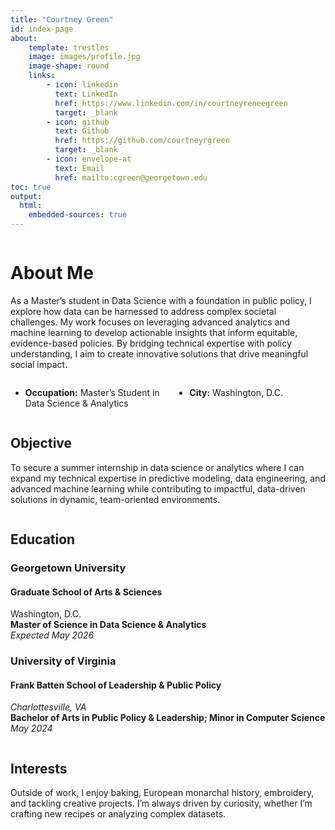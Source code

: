 ```yaml
---
title: "Courtney Green"
id: index-page
about:
    template: trestles
    image: images/profile.jpg
    image-shape: round
    links:
        - icon: linkedin
          text: LinkedIn
          href: https://www.linkedin.com/in/courtneyreneegreen
          target: _blank
        - icon: github
          text: Github
          href: https://github.com/courtneyrgreen
          target: _blank
        - icon: envelope-at
          text: Email
          href: mailto:cgreen@georgetown.edu
toc: true
output: 
  html: 
    embedded-sources: true
---
```


:::: {.columns}

::: {.column width="125%"}
# About Me

As a Master’s student in Data Science with a foundation in public policy, I explore how data can be harnessed to address complex societal challenges. My work focuses on leveraging advanced analytics and machine learning to develop actionable insights that inform equitable, evidence-based policies. By bridging technical expertise with policy understanding, I aim to create innovative solutions that drive meaningful social impact.
:::
::::
:::: {.columns}
::: {.column width="50%"}
- **Occupation:** Master’s Student in Data Science & Analytics
:::
::: {.column width="50%"}
- **City:** Washington, D.C.  
:::
::::


:::: {.columns}
::: {.column width="125%"}
## Objective 
To secure a summer internship in data science or analytics where I can expand my technical expertise in predictive modeling, data engineering, and advanced machine learning while contributing to impactful, data-driven solutions in dynamic, team-oriented environments.
:::
::::

:::: {.columns}
::: {.column width="125%"}

## Education

### Georgetown University 
#### Graduate School of Arts & Sciences  
Washington, D.C.  
**Master of Science in Data Science & Analytics**  
*Expected May 2026*

### University of Virginia 
#### Frank Batten School of Leadership & Public Policy  
*Charlottesville, VA*  
**Bachelor of Arts in Public Policy & Leadership; Minor in Computer Science**  
*May 2024*
:::

::::


:::: {.columns}
::: {.column width="125%"}
## Interests
Outside of work, I enjoy baking, European monarchal history, embroidery, and tackling creative projects. I’m always driven by curiosity, whether I’m crafting new recipes or analyzing complex datasets.
:::

::::




